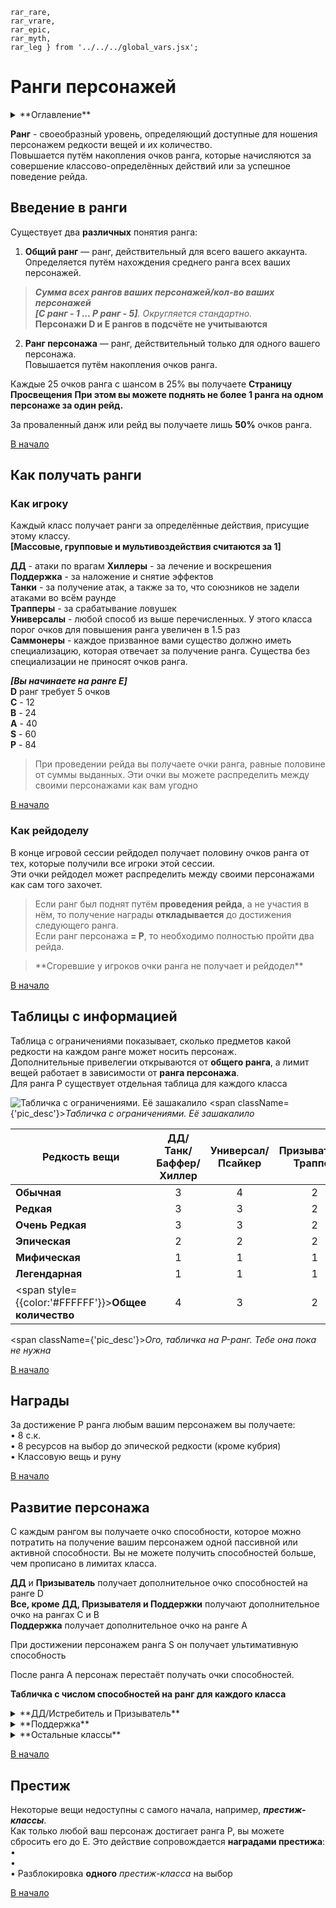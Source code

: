     rar_rare,
    rar_vrare,
    rar_epic,
    rar_myth,
    rar_leg } from '../../../global_vars.jsx';


# Ранги персонажей

<details>
    <summary> **Оглавление** </summary>

    %toc%
</details>


**Ранг** - своеобразный уровень, определяющий доступные для
ношения персонажем редкости вещей и их количество.  
Повышается путём накопления очков ранга, которые начисляются за совершение классово-определённых действий или за успешное поведение рейда.

## Введение в ранги

Существует два **различных** понятия ранга:

1. **Общий ранг** — ранг, действительный для всего вашего аккаунта.  
Определяется путём нахождения среднего ранга всех ваших персонажей.

>***Сумма всех рангов ваших персонажей/кол-во ваших персонажей***  
> _**[C ранг - 1 ... P ранг - 5]**. Округляется стандартно._  
> **Персонажи D и E рангов в подсчёте не учитываются**

2. **Ранг персонажа** — ранг, действительный только для одного вашего персонажа.  
Повышается путём накопления очков ранга.

Каждые 25 очков ранга с шансом в 25% вы получаете **Страницу Просвещения**
**При этом вы можете поднять не более 1 ранга на одном персонаже за один рейд.**

За проваленный данж или рейд вы получаете лишь **50%** очков ранга.

[В начало](#top)

## Как получать ранги

### Как игроку

Каждый класс получает ранги за определённые действия, присущие этому классу.  
**[Массовые, групповые и мультивоздействия считаются за 1]**

**ДД** - атаки по врагам 
**Хиллеры** - за лечение и воскрешения  
**Поддержка** - за наложение и снятие эффектов  
**Танки** - за получение атак, а также за то, что союзников не задели атаками во всём раунде  
**Трапперы** - за срабатывание ловушек  
**Универсалы** - любой способ из выше перечисленных. У этого класса порог очков для повышения ранга увеличен в 1.5 раз  
**Саммонеры** - каждое призванное вами существо должно иметь специализацию, которая отвечает за получение ранга. Существа без специализации не приносят очков ранга.

**_[Вы начинаете на ранге E]_**  
**D** ранг требует 5 очков  
<span style={{color:rar_rare}}>**C**</span> - 12  
<span style={{color:rar_vrare}}>**B**</span> - 24  
<span style={{color:rar_epic}}>**A**</span> - 40  
<span style={{color:rar_myth}}>**S**</span> - 60  
<span style={{color:rar_leg}}>**P**</span> - 84  

>При проведении рейда вы получаете очки ранга, равные половине
> от суммы выданных. Эти очки вы можете распределить между
> своими персонажами как вам угодно

[В начало](#top)

### Как рейдоделу

В конце игровой сессии рейдодел получает половину очков ранга от тех, которые получили все игроки этой сессии.  
Эти очки рейдодел может распределить между своими персонажами как сам того захочет.

>Если ранг был поднят путём **проведения рейда**, а не участия в нём, то получение награды **откладывается**
> до достижения следующего ранга.  
Если ранг персонажа **= P**, то необходимо полностью пройти два рейда.

<blockquote className={'td-quote'}>**Сгоревшие у игроков очки ранга не получает и рейдодел**</blockquote>

[В начало](#top)

## Таблицы с информацией

Таблица с ограничениями показывает, сколько предметов какой редкости на каждом ранге может носить персонаж.  
Дополнительные привелегии открываются от **общего ранга**, а лимит вещей работает в зависимости от **ранга персонажа**.  
Для ранга <span style={{color:rar_leg}}>P</span> существует отдельная таблица для каждого класса

![Табличка с ограничениями. Её зашакалило](/images/ranks.webp)
<span className={'pic_desc'}>*Табличка с ограничениями. Её зашакалило*</span>

<div className={'table-div'}>

| **Редкость вещи**                                           | **ДД/Танк/Баффер/Хиллер** | **Универсал/Псайкер** | **Призыватель/Траппер** |
|-------------------------------------------------------------|:-------------------------:|:---------------------:|:-----------------------:|
| <span style={{color:rar_common}}>**Обычная**</span>          |             3             |           4           |            2            |
| <span style={{color:rar_rare}}>**Редкая**</span>           |             3             |           3           |            2            |
| <span style={{color:rar_vrare}}>**Очень Редкая**</span>     |             3             |           3           |            2            |
| <span style={{color:rar_epic}}>**Эпическая**</span>        |             2             |           2           |            2            |
| <span style={{color:rar_myth}}>**Мифическая**</span>       |             1             |           1           |            1            |
| <span style={{color:rar_leg}}>**Легендарная**</span>       |             1             |           1           |            1            |
| <span style={{color:'#FFFFFF'}}>**Общее количество**</span> |             4             |           3           |            2            |

</div>

<span className={'pic_desc'}>*Ого, табличка на P-ранг. Тебе она пока не нужна*</span>

[В начало](#top)

## Награды

За достижение <span style={{color:rar_leg}}>P</span> ранга любым вашим персонажем вы получаете:  
• 8 с.к.  
• 8 ресурсов на выбор до эпической редкости (кроме кубрия)  
• Классовую вещь и руну

[В начало](#top)

## Развитие персонажа

С каждым рангом вы получаете очко способности, которое можно потратить на получение вашим персонажем одной пассивной или активной способности. Вы не можете получить способностей больше, чем прописано в лимитах класса.

**ДД** и **Призыватель** получает дополнительное очко способностей на ранге D  
**Все, кроме ДД, Призывателя и Поддержки** получают дополнительное очко на рангах <span style={{color:rar_rare}}>C</span> и <span style={{color:rar_vrare}}>B</span>  
**Поддержка** получает дополнительное очко на ранге <span style={{color:rar_epic}}>A</span>

При достижении персонажем ранга <span style={{color:rar_myth}}>S</span> он получает ультимативную способность

После ранга A персонаж перестаёт получать очки способностей.

**Табличка с числом способностей на ранг для каждого класса**

<details className={'table-container'}>
    <summary>**ДД/Истребитель и Призыватель**</summary>
<div className={'table-div'}>

|              Ранг               | Число способностей |
|:-------------------------------:|:------------------:|
|                D                |         5          |
| <span style={{color:rar_rare}}>C</span> |         6          |
| <span style={{color:rar_vrare}}>B</span> |         7          |
| <span style={{color:rar_epic}}>A</span> |         8          |

</div>
</details>

<details className={'table-container'}>
    <summary>**Поддержка**</summary>
<div className={'table-div'}>

|              Ранг               | Число способностей |
|:-------------------------------:|:------------------:|
|                D                |         3          |
| <span style={{color:rar_rare}}>C</span> |         4          |
| <span style={{color:rar_vrare}}>B</span> |         5          |
| <span style={{color:rar_epic}}>A</span> |         7          |

</div>
</details>

<details className={'table-container'}>
    <summary>**Остальные классы**</summary>
<div className={'table-div'}>

|              Ранг               | Число способностей |
|:-------------------------------:|:------------------:|
|                D                |         4          |
| <span style={{color:rar_rare}}>C</span> |         6          |
| <span style={{color:rar_vrare}}>B</span> |         8          |
| <span style={{color:rar_epic}}>A</span> |         9          |

</div>
</details>

[В начало](#top)

## Престиж

Некоторые вещи недоступны с самого начала, например, **_престиж-классы_**.  
Как только любой ваш персонаж достигает ранга <span style={{color:rar_leg}}>P</span>, вы можете сбросить его до <span style={{color:rar_common}}>E</span>. Это действие сопровождается **наградами престижа**:  
•  
•  
• Разблокировка **одного** _престиж-класса_ на выбор

[В начало](#top)

